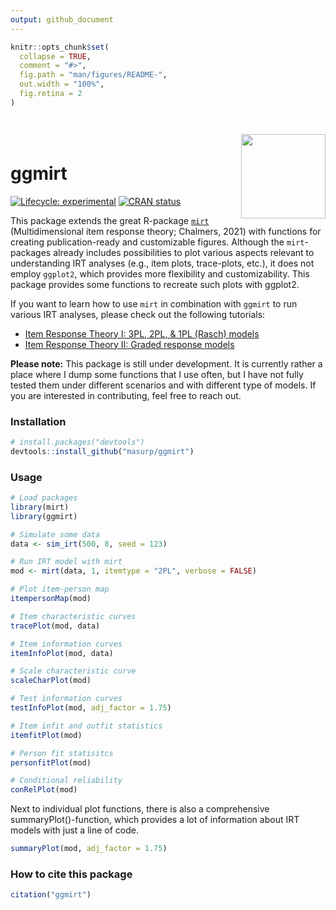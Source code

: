 ```yaml
---
output: github_document
---
```


<!-- README.md is generated from README.Rmd. Please edit that file -->

```r
knitr::opts_chunk$set(
  collapse = TRUE,
  comment = "#>",
  fig.path = "man/figures/README-",
  out.width = "100%",
  fig.retina = 2
)
```


<div style = "padding-top:1em; padding-bottom: 0.5em;">
<img src="inst/figures/logo.png" width = 135 align="right" />
</div>



# ggmirt

<!-- badges: start -->
[![Lifecycle: experimental](https://img.shields.io/badge/lifecycle-experimental-orange.svg)](https://www.tidyverse.org/lifecycle/#experimental)
[![CRAN status](https://www.r-pkg.org/badges/version/ggmirt)](https://CRAN.R-project.org/package=ggmirt)
<!-- badges: end -->

This package extends the great R-package [`mirt`](https://github.com/philchalmers/mirt) (Multidimensional item response theory; Chalmers, 2021) with functions for creating publication-ready and customizable figures. Although the `mirt`-packages already includes possibilities to plot various aspects relevant to understanding IRT analyses (e.g., item plots, trace-plots, etc.), it does not employ `ggplot2`, which provides more flexibility and customizability. This package provides some functions to recreate such plots with ggplot2. 

If you want to learn how to use `mirt` in combination with `ggmirt` to run various IRT analyses, please check out the following tutorials:

- [Item Response Theory I: 3PL, 2PL, & 1PL (Rasch) models](https://github.com/ccs-amsterdam/r-course-material/blob/master/tutorials/R_test-theory_3_irt.md)
- [Item Response Theory II: Graded response models](https://github.com/ccs-amsterdam/r-course-material/blob/master/tutorials/R_test-theory_3_irt_graded.md)


**Please note:** This package is still under development. It is currently rather a place where I dump some functions that I use often, but I have not fully tested them under different scenarios and with different type of models. If you are interested in contributing, feel free to reach out.  


### Installation

``` r
# install.packages("devtools")
devtools::install_github("masurp/ggmirt")
```


### Usage

```r
# Load packages
library(mirt)
library(ggmirt)

# Simulate some data
data <- sim_irt(500, 8, seed = 123)

# Run IRT model with mirt
mod <- mirt(data, 1, itemtype = "2PL", verbose = FALSE)

# Plot item-person map
itempersonMap(mod)
```


```r
# Item characteristic curves
tracePlot(mod, data)
```


```r
# Item information curves
itemInfoPlot(mod, data)
```


```r
# Scale characteristic curve
scaleCharPlot(mod)
```


```r
# Test information curves
testInfoPlot(mod, adj_factor = 1.75)
```


```r
# Item infit and outfit statistics
itemfitPlot(mod)
```


```r
# Person fit statisitcs
personfitPlot(mod)
```


```r
# Conditional reliability
conRelPlot(mod)
```


Next to individual plot functions, there is also a comprehensive summaryPlot()-function, which provides a lot of information about IRT models with just a line of code.

```r
summaryPlot(mod, adj_factor = 1.75)
```




### How to cite this package

```r
citation("ggmirt")
```


